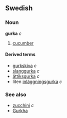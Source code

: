 ==Swedish==
===Noun===
'''gurka''' ''c''

# [[cucumber]]

====Derived terms====
*[[gurkskiva]] ''c''
*[[slanggurka]] ''c''
*[[ättiksgurka]] ''c''
*liten [[inläggningsgurka]] ''c''

===See also===
*[[zucchini]] ''c''
*[[Gurkha]]